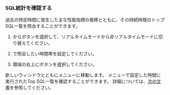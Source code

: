 ### SQL統計を確認する

過去の特定時間に発生した主な性能指標の推移とともに、その持続時間のトップSQL一覧を照会することができます。

<ImgLang img='db-instancemonitoring2sqlstatics.png' desc='SQL統計ショートカット' />

1.  <cmdname sid="time" className="uitext" />から<LinkImage img="ico-pause.svg" desc="아이콘" />ボタンを選択して、リアルタイムモードから非リアルタイムモードに切り替えてください。

2.  <cmdname sid="time" className="uitext" />で照会したい時間帯を設定してください。

3.  <cmdname sid="active_sessions" className="uitext" />領域の右上に<cmdname sid="TTL06468" className="uitext" />ボタンを選択してください。

新しいウィンドウとともに<cmdname sid="TTL06468" className="uitext" />メニューに移動します。 <cmdname sid="instance_monitoring" className="uitext" />メニューで設定した時間に実行されたTop SQL一覧を確認することができます。 <cmdname sid="TTL06468" className="uitext" />詳細については、[次の文書](stat)を参照してください。
